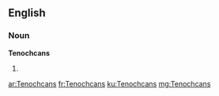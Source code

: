 ==English==

===Noun===
'''Tenochcans'''

# {{plural of|[[Tenochcan]]}}

[[ar:Tenochcans]]
[[fr:Tenochcans]]
[[ku:Tenochcans]]
[[mg:Tenochcans]]